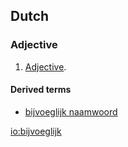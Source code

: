==Dutch==

===Adjective===
{{nl-adj|||bijvoeglijke}}
# [[adjective|Adjective]].

====Derived terms====
* [[bijvoeglijk naamwoord]]

[[io:bijvoeglijk]]